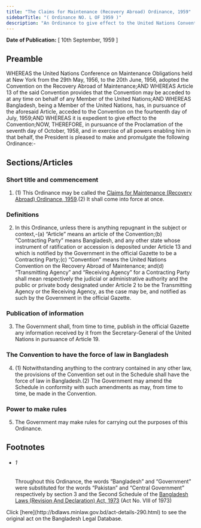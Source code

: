 ```yaml
---
title: "The Claims for Maintenance (Recovery Abroad) Ordinance, 1959"
sidebarTitle: "( Ordinance NO. L OF 1959 )"
description: "An Ordinance to give effect to the United Nations Convention on the Recovery Abroad of Claims for Maintenance.1♣"
---
```


**Date of Publication:** [ 10th September, 1959 ]

## Preamble

WHEREAS the United Nations Conference on Maintenance Obligations held at New York from the 29th May, 1956, to the 20th June, 1956, adopted the Convention on the Recovery Abroad of Maintenance;AND WHEREAS Article 13 of the said Convention provides that the Convention may be acceded to at any time on behalf of any Member of the United Nations;AND WHEREAS Bangladesh, being a Member of the United Nations, has, in pursuance of the aforesaid Article, acceded to the Convention on the fourteenth day of July, 1959;AND WHEREAS it is expedient to give effect to the Convention;NOW, THEREFORE, in pursuance of the Proclamation of the seventh day of October, 1958, and in exercise of all powers enabling him in that behalf, the President is pleased to make and promulgate the following Ordinance:-

## Sections/Articles

### Short title and commencement

1. (1) This Ordinance may be called the [Claims for Maintenance (Recovery Abroad) Ordinance, 1959](/laws/act-290 "Claims for Maintenance (Recovery Abroad) Ordinance, 1959").(2) It shall come into force at once.

### Definitions

2. In this Ordinance, unless there is anything repugnant in the subject or context,-(a) “Article” means an article of the Convention;(b) “Contracting Party” means Bangladesh, and any other state whose instrument of ratification or accession is deposited under Article 13 and which is notified by the Government in the official Gazette to be a Contracting Party;(c) “Convention” means the United Nations Convention on the Recovery Abroad of Maintenance; and(d) “Transmitting Agency” and “Receiving Agency” for a Contracting Party shall mean respectively the judicial or administrative authority and the public or private body designated under Article 2 to be the Transmitting Agency or the Receiving Agency, as the case may be, and notified as such by the Government in the official Gazette.

### Publication of information

3. The Government shall, from time to time, publish in the official Gazette any information received by it from the Secretary-General of the United Nations in pursuance of Article 19.

### The Convention to have the force of law in Bangladesh

4. (1) Notwithstanding anything to the contrary contained in any other law, the provisions of the Convention set out in the Schedule shall have the force of law in Bangladesh.(2) The Government may amend the Schedule in conformity with such amendments as may, from time to time, be made in the Convention.

### Power to make rules

5. The Government may make rules for carrying out the purposes of this Ordinance.

## Footnotes

- ###### 1

  Throughout this Ordinance, the words “Bangladesh” and “Government” were substituted for the words “Pakistan” and “Central Government” respectively by section 3 and the Second Schedule of the [Bangladesh Laws (Revision And Declaration) Act, 1973](/laws/act-430 "Bangladesh Laws (Revision And Declaration) Act, 1973") (Act No. VIII of 1973)

<Note>
  Click [here](http://bdlaws.minlaw.gov.bd/act-details-290.html) to see the original act on the Bangladesh Legal Database.
</Note>

